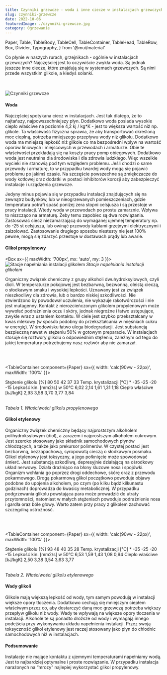 ```yaml
---
title: Czynniki grzewcze - woda i inne ciecze w instalacjach grzewczych
slug: czynniki-grzewcze
date: 2022-10-06
featuredImage: ./czynniki-grzewcze.jpg
category: Ogrzewanie
---
```


  Paper,
  Table,
  TableBody,
  TableCell,
  TableContainer,
  TableHead,
  TableRow,
  Box,
  Divider,
  Typography,
} from '@mui/material'

Co płynie w naszych rurach, grzejnikach - ogólnie w instalacjach grzewczych? Najczęściej jest to oczywiście zwykła woda. Są jednak jeszcze inne ciecze, które znajdują się w systemach grzewczych. Są nimi przede wszystkim glikole, a kiedyś solanki.

<br></br>
![Czynniki grzewcze](./czynniki-grzewcze.jpg)

#### Woda

Najczęściej spotykana ciecz w instalacjach. Jest tak dlatego, że to najtańszy, najpowszechniejszy płyn. Dodatkowo woda posiada wysokie ciepło właściwe na poziomie 4,2 kj / kg\*K - jest to większa wartość niż np. glikole. Ta właściwość fizyczna sprawia, że aby transportować określoną moc cieplną, potrzeba mniejszego przepływu wody niż glikolu. Dodatkowo woda ma mniejszą lepkość niż glikole co ma bezpośredni wpływ na wartość oporów liniowych i miejscowych w przewodach i armaturze. Obie te właściwości przekładają się na koszty pracy pomp obiegowych.
Dodatkowo woda jest neutralna dla środowiska i dla zdrowia ludzkiego. Więc wszelkie wycieki nie stanowią pod tym względem problemu. Jeśli chodzi o same przewody i armaturę, to w przypadku twardej wody mogą się pojawić problemu po jakimś czasie. Na szczęście powszechne są zmiękczacze do wody kotłowej oraz dodatki w postaci inhibitorów korozji aby zabezpieczyć instalacje i urządzenia grzewcze.

Jedyny minus pojawia się w przypadku instalacji znajdujących się na zewnątrz budynków, lub w nieogrzewanych pomieszczeniach, gdzie temperatura potrafi spaść poniżej zera stopni celsjusza i są przestoje w pracy instalacji. Wtedy woda w przewodach po prostu zamarznie. Wpływa to niszcząco na armaturę.
Żeby temu zapobiec są dwa rozwiązania. Zastosować ciecz niezamarzającą do wymaganej ujemnej temperatury np. do -25 st celsjusza, lub owinąć przewody kablami grzejnymi elektrycznymi i zaizolować. Zastosowanie drugiego sposobu niestesty nie jest 100% pewne, mogą się zdarzyć przestoje w dostawach prądy lub awarie.

#### Glikol propylenowy

<Box sx={{ maxWidth: '700px', mx: 'auto', my: 3 }}>
  ![Stacje napełniania instalacji glikolem](./stacja-napelniania-glikolu.jpg) _Stacje napełniania
  instalacji glikolem_
</Box>

Organiczny związek chemiczny z grupy alkoholi dwuhydroksylowych, czyli dioli. W temperaturze pokojowej jest bezbarwną, bezwonną, oleistą cieczą, o słodkawym smaku i wysokiej lepkości. Uznawany jest za związek nieszkodliwy dla zdrowia, lub o bardzo niskiej szkodliwości. Nie stwierdzono by powodował uczulenia, nie wykazuje rakotwórczości i nie jest mutagenny. Kontakt z nierozcieńczonym glikolem propylenowym może wywołać podrażnienia oczu i skóry, jednak niegroźne i łatwo ustępujące, zwykle wraz z ustaniem kontaktu. W ciele jest szybko przekształcany w kwas mlekowy (w sposób podobny do przekształcania w mięśniach cukru w energię). W środowisku łatwo ulega biodegradacji. Jest substancją bezpieczną nawet w stężeniu 50% w gotowym preparacie. W instalacjach stosuje się roztwory glikolu o odpowiednim stężeniu, zależnym od tego do jakiej temperatury potrzebujemy nasz roztwór aby nie zamarzał.

<br></br>

<TableContainer component={Paper} sx={{ width: 'calc(90vw - 22px)', maxWidth: '100%' }}>
  <Table sx={{ minWidth: '400px', width: '100%', overflowX: 'auto' }}>
    <TableBody>
      <TableRow>
        <TableCell component="th" scope="row">
          Stężenie glikolu [%]
        </TableCell>
        <TableCell align="right">80</TableCell>
        <TableCell align="right">50</TableCell>
        <TableCell align="right">42</TableCell>
        <TableCell align="right">37</TableCell>
        <TableCell align="right">33</TableCell>
      </TableRow>
      <TableRow sx={{ '&:last-child td, &:last-child th': { border: 0 } }}>
        <TableCell component="th" scope="row">
          Temp. krystalizacji [°C]
        </TableCell>
        <TableCell align="right">*</TableCell>
        <TableCell align="right">-35</TableCell>
        <TableCell align="right">-25</TableCell>
        <TableCell align="right">-20</TableCell>
        <TableCell align="right">-15</TableCell>
      </TableRow>
      <TableRow sx={{ '&:last-child td, &:last-child th': { border: 0 } }}>
        <TableCell component="th" scope="row">
          Lepkość kin. [mm2/s] w 50°C
        </TableCell>
        <TableCell align="right">6,02</TableCell>
        <TableCell align="right">2,14</TableCell>
        <TableCell align="right">1,61</TableCell>
        <TableCell align="right">1,31</TableCell>
        <TableCell align="right">1,18</TableCell>
      </TableRow>
      <TableRow sx={{ '&:last-child td, &:last-child th': { border: 0 } }}>
        <TableCell component="th" scope="row">
          Ciepło właściwe [kJ/kgK]
        </TableCell>
        <TableCell align="right">2,93</TableCell>
        <TableCell align="right">3,58</TableCell>
        <TableCell align="right">3,70</TableCell>
        <TableCell align="right">3,77</TableCell>
        <TableCell align="right">3,84</TableCell>
      </TableRow>
    </TableBody>
  </Table>
</TableContainer>

_Tabela 1. Właściwości glikolu propylenowego_

#### Glikol etylenowy

Organiczny związek chemiczny będący najprostszym alkoholem polihydroksylowym (diol), a zarazem i najprostszym alkoholem cukrowym. Jest szeroko stosowany jako składnik samochodowych płynów chłodzących, a także jako prekursor polimerów. W czystej postaci jest bezbarwną, bezzapachową, syropowatą cieczą o słodkawym posmaku. Glikol etylenowy jest toksyczny, a jego połknięcie może spowodować śmierć. Jest substancją szkodliwą, depresyjnie działającą na ośrodkowy układ nerwowy. Działa drażniąco na błony śluzowe nosa i spojówki. Organizm wchłania go poprzez drogi oddechowe, skórę oraz z przewodu pokarmowego. Drogą pokarmową glikol początkowo powoduje objawy podobne do upojenia alkoholem, po czym (po kilku bądź kilkunastu godzinach) doprowadza do kwasicy metabolicznej. W przypadku podgrzewania glikolu powstająca para może prowadzić do utraty przytomności, natomiast w małych stężeniach powoduje podrażnienie nosa i gardła oraz bóle głowy. Warto zatem przy pracy z glikolem zachować szczególną ostrożność.

<br></br>

<TableContainer component={Paper} sx={{ width: 'calc(90vw - 22px)', maxWidth: '100%' }}>
  <Table sx={{ minWidth: '400px', width: '100%', overflowX: 'auto' }}>
    <TableBody>
      <TableRow>
        <TableCell
          sx={{ '&:last-child td, &:last-child th': { border: 0 } }}
        >
          Stężenie glikolu [%]
        </TableCell>
        <TableCell align="right">93</TableCell>
        <TableCell align="right">48</TableCell>
        <TableCell align="right">40</TableCell>
        <TableCell align="right">35</TableCell>
        <TableCell align="right">28</TableCell>
      </TableRow>
      <TableRow>
        <TableCell
          sx={{ '&:last-child td, &:last-child th': { border: 0 } }}
        >
          Temp. krystalizacji [°C]
        </TableCell>
        <TableCell align="right">*</TableCell>
        <TableCell align="right">-35</TableCell>
        <TableCell align="right">-25</TableCell>
        <TableCell align="right">-20</TableCell>
        <TableCell align="right">-15</TableCell>
      </TableRow>
      <TableRow sx={{ '&:last-child td, &:last-child th': { border: 0 } }}>
        <TableCell >
          Lepkość kin. [mm2/s] w 50°C
        </TableCell>
        <TableCell align="right">6,53</TableCell>
        <TableCell align="right">1,59</TableCell>
        <TableCell align="right">1,43</TableCell>
        <TableCell align="right">1,08</TableCell>
        <TableCell align="right">0,94</TableCell>
      </TableRow>
      <TableRow sx={{ '&:last-child td, &:last-child th': { border: 0 } }}>
        <TableCell >
          Ciepło właściwe [kJ/kgK]
        </TableCell>
        <TableCell align="right">2,50</TableCell>
        <TableCell align="right">3,38</TableCell>
        <TableCell align="right">3,54</TableCell>
        <TableCell align="right">3,63</TableCell>
        <TableCell align="right">3,77</TableCell>
      </TableRow>
    </TableBody>

  </Table>
</TableContainer>

_Tabela 2. Właściwości glikolu etylenowego_

#### Wady glikoli

Glikole mają większą lepkość od wody, tym samym powodują w instalacji większe opory tłoczenia. Dodatkowo cechują się mniejszym ciepłem właściwym przez co, aby dostarczyć daną moc grzewczą potrzeba większy przepływ glikolu niż wody. Wady te wpływają na większe opory tłoczenia w instalacji. Alkohole te są ponadto droższe od wody i wymagają innego podejścia przy wykonywaniu układu napełnienia instalacji.
Przez swoją toksyczność glikol etylenowy jest raczej stosowany jako płyn do chłodnic samochodowych niż w instalacjach.

#### Podsumowanie

Instalacje nie mające kontaktu z ujemnymi temperaturami napełniamy wodą. Jest to najbardziej optymalne i proste rozwiązanie. W przypadku instalacja narażonych na “mrozy” najlepiej wykorzystać glikol propylenowy.
